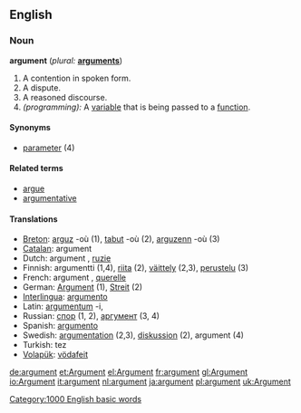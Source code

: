 ==English==

===Noun===
'''argument'''  (''plural:'' '''[[arguments]]''')
# A contention in spoken form.
# A dispute.
# A reasoned discourse.
# ''(programming):'' A [[variable]] that is being passed to a [[function]].

====Synonyms====
*[[parameter]] (4)

====Related terms====
*[[argue]]
*[[argumentative]]

====Translations====
*[[Breton]]: [[arguz]] {{m}} -où (1), [[tabut]] {{m}} -où (2), [[arguzenn]] {{f}} -où (3)
*[[Catalan]]: argument {{m}}
*Dutch: argument {{n}}, [[ruzie]] {{f}}
*Finnish: argumentti (1,4), [[riita]] (2), [[väittely]] (2,3), [[perustelu]] (3)
*French: argument {{m}}, [[querelle]] {{f}}
*German: [[Argument]] (1), [[Streit]] {{m}} (2)
*[[Interlingua]]: [[argumento]]
*Latin: [[argumentum]] -i, {{n}}
*Russian: [[спор]] {{m}} (1, 2), [[аргумент]] {{m}} (3, 4)
*Spanish: [[argumento]] {{m}}
*Swedish: [[argumentation]] (2,3), [[diskussion]] (2), argument (4)
*Turkish: tez
*[[Volapük]]: [[vödafeit]]

[[Category:1000 English basic words]]
[[de:argument]]
[[et:Argument]]
[[el:Argument]]
[[fr:argument]]
[[gl:Argument]]
[[io:Argument]]
[[it:argument]]
[[nl:argument]]
[[ja:argument]]
[[pl:argument]]
[[uk:Argument]]